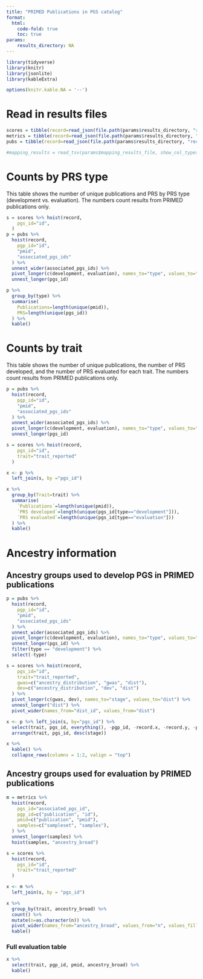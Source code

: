```yaml
---
title: "PRIMED Publications in PGS catalog"
format:
  html:
    code-fold: true
    toc: true
params:
    results_directory: NA
---
```


```r
library(tidyverse)
library(knitr)
library(jsonlite)
library(kableExtra)

options(knitr.kable.NA = '--')
```

# Read in results files

```r
scores = tibble(record=read_json(file.path(params$results_directory, "records_pgs.json")))
metrics = tibble(record=read_json(file.path(params$results_directory, "records_metrics.json")))
pubs = tibble(record=read_json(file.path(params$results_directory, "records_pubs.json")))

#mapping_results = read_tsv(params$mapping_results_file, show_col_types=FALSE)
```


# Counts by PRS type

This table shows the number of unique publications and PRS by PRS type (development vs. evaluation). The numbers count results from PRIMED publications only.

```r
s = scores %>% hoist(record,
    pgs_id="id",
  )
p = pubs %>%
  hoist(record,
    pgp_id="id",
    "pmid",
    "associated_pgs_ids"
  ) %>%
  unnest_wider(associated_pgs_ids) %>%
  pivot_longer(c(development, evaluation), names_to="type", values_to="pgs_id") %>%
  unnest_longer(pgs_id)

p %>%
  group_by(type) %>%
  summarise(
    Publications=length(unique(pmid)),
    PRS=length(unique(pgs_id))
  ) %>%
  kable()
```

# Counts by trait

This table shows the number of unique publications, the number of PRS developed, and the number of PRS evaluated for each trait. The numbers count results from PRIMED publications only.

```r
p = pubs %>%
  hoist(record,
    pgp_id="id",
    "pmid",
    "associated_pgs_ids"
  ) %>%
  unnest_wider(associated_pgs_ids) %>%
  pivot_longer(c(development, evaluation), names_to="type", values_to="pgs_id") %>%
  unnest_longer(pgs_id)

s = scores %>% hoist(record,
    pgs_id="id",
    trait="trait_reported"
  )

x <- p %>%
  left_join(s, by ="pgs_id")

x %>%
  group_by(Trait=trait) %>%
  summarise(
    `Publications`=length(unique(pmid)),
    `PRS developed`=length(unique(pgs_id[type=="development"])),
    `PRS evaluated`=length(unique(pgs_id[type=="evaluation"]))
  ) %>%
  kable()
```


# Ancestry information

## Ancestry groups used to develop PGS in PRIMED publications

```r
p = pubs %>%
  hoist(record,
    pgp_id="id",
    "pmid",
    "associated_pgs_ids"
  ) %>%
  unnest_wider(associated_pgs_ids) %>%
  pivot_longer(c(development, evaluation), names_to="type", values_to="pgs_id") %>%
  unnest_longer(pgs_id) %>%
  filter(type == "development") %>%
  select(-type)

s = scores %>% hoist(record,
    pgs_id="id",
    trait="trait_reported",
    gwas=c("ancestry_distribution", "gwas", "dist"),
    dev=c("ancestry_distribution", "dev", "dist")
  ) %>%
  pivot_longer(c(gwas, dev), names_to="stage", values_to="dist") %>%
  unnest_longer("dist") %>%
  pivot_wider(names_from="dist_id", values_from="dist")

x <- p %>% left_join(s, by="pgs_id") %>%
  select(trait, pgs_id, everything(), -pgp_id, -record.x, -record.y, -pmid) %>%
  arrange(trait, pgs_id, desc(stage))

x %>%
  kable() %>%
  collapse_rows(columns = 1:2, valign = "top")
```

## Ancestry groups used for evaluation by PRIMED publications

```r
m = metrics %>%
  hoist(record,
    pgs_id="associated_pgs_id",
    pgp_id=c("publication", "id"),
    pmid=c("publication", "pmid"),
    samples=c("sampleset", "samples"),
  ) %>%
  unnest_longer(samples) %>%
  hoist(samples, "ancestry_broad")

s = scores %>%
  hoist(record,
    pgs_id="id",
    trait="trait_reported"
  )

x <- m %>%
  left_join(s, by = "pgs_id")

x %>%
  group_by(trait, ancestry_broad) %>%
  count() %>%
  mutate(n=as.character(n)) %>%
  pivot_wider(names_from="ancestry_broad", values_from="n", values_fill="--") %>%
  kable()
```

### Full evaluation table

```r
x %>%
  select(trait, pgp_id, pmid, ancestry_broad) %>%
  kable()
```
